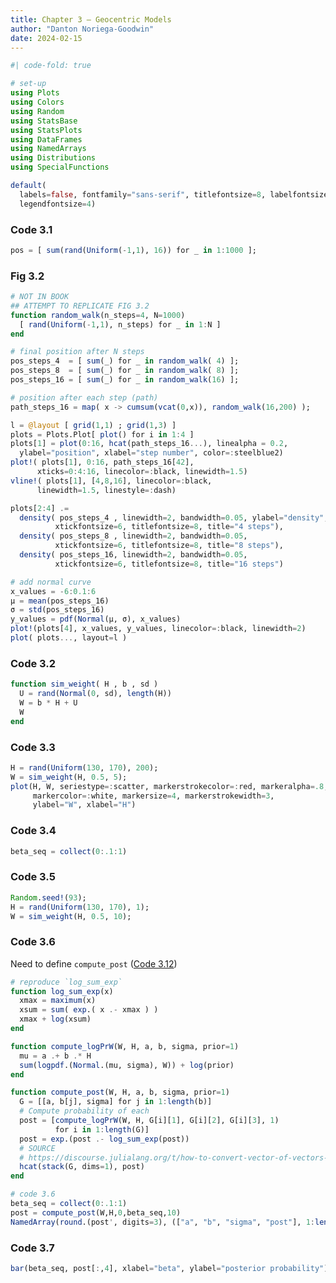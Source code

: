 ```yaml
---
title: Chapter 3 – Geocentric Models
author: "Danton Noriega-Goodwin"
date: 2024-02-15
---
```


```julia
#| code-fold: true

# set-up
using Plots
using Colors
using Random
using StatsBase
using StatsPlots
using DataFrames
using NamedArrays
using Distributions
using SpecialFunctions

default(
  labels=false, fontfamily="sans-serif", titlefontsize=8, labelfontsize=6,
  legendfontsize=4)
```


### Code 3.1

```julia
pos = [ sum(rand(Uniform(-1,1), 16)) for _ in 1:1000 ];
```

### Fig 3.2
```julia
# NOT IN BOOK
## ATTEMPT TO REPLICATE FIG 3.2
function random_walk(n_steps=4, N=1000)
  [ rand(Uniform(-1,1), n_steps) for _ in 1:N ]
end

# final position after N steps
pos_steps_4  = [ sum(_) for _ in random_walk( 4) ];
pos_steps_8  = [ sum(_) for _ in random_walk( 8) ];
pos_steps_16 = [ sum(_) for _ in random_walk(16) ];

# position after each step (path)
path_steps_16 = map( x -> cumsum(vcat(0,x)), random_walk(16,200) );

l = @layout [ grid(1,1) ; grid(1,3) ]
plots = Plots.Plot[ plot() for i in 1:4 ]
plots[1] = plot(0:16, hcat(path_steps_16...), linealpha = 0.2, 
  ylabel="position", xlabel="step number", color=:steelblue2)
plot!( plots[1], 0:16, path_steps_16[42], 
      xticks=0:4:16, linecolor=:black, linewidth=1.5)
vline!( plots[1], [4,8,16], linecolor=:black, 
      linewidth=1.5, linestyle=:dash)

plots[2:4] .= 
  density( pos_steps_4 , linewidth=2, bandwidth=0.05, ylabel="density",
          xtickfontsize=6, titlefontsize=8, title="4 steps"),
  density( pos_steps_8 , linewidth=2, bandwidth=0.05, 
          xtickfontsize=6, titlefontsize=8, title="8 steps"),
  density( pos_steps_16, linewidth=2, bandwidth=0.05, 
          xtickfontsize=6, titlefontsize=8, title="16 steps")

# add normal curve
x_values = -6:0.1:6
μ = mean(pos_steps_16)
σ = std(pos_steps_16)
y_values = pdf(Normal(μ, σ), x_values)
plot!(plots[4], x_values, y_values, linecolor=:black, linewidth=2)
plot( plots..., layout=l )
```

### Code 3.2

```julia
function sim_weight( H , b , sd )
  U = rand(Normal(0, sd), length(H))
  W = b * H + U
  W
end
```

### Code 3.3

```julia
H = rand(Uniform(130, 170), 200);
W = sim_weight(H, 0.5, 5);
plot(H, W, seriestype=:scatter, markerstrokecolor=:red, markeralpha=.8,
     markercolor=:white, markersize=4, markerstrokewidth=3,
     ylabel="W", xlabel="H")
```

### Code 3.4
```julia
beta_seq = collect(0:.1:1)
```

### Code 3.5

```julia
Random.seed!(93);
H = rand(Uniform(130, 170), 1);
W = sim_weight(H, 0.5, 10);
```

### Code 3.6

Need to define `compute_post` ([Code 3.12](#code-3.12))

```julia
# reproduce `log_sum_exp`
function log_sum_exp(x)
  xmax = maximum(x)
  xsum = sum( exp.( x .- xmax ) )
  xmax + log(xsum)
end

function compute_logPrW(W, H, a, b, sigma, prior=1)
  mu = a .+ b .* H
  sum(logpdf.(Normal.(mu, sigma), W)) + log(prior)
end

function compute_post(W, H, a, b, sigma, prior=1)
  G = [[a, b[j], sigma] for j in 1:length(b)]
  # Compute probability of each
  post = [compute_logPrW(W, H, G[i][1], G[i][2], G[i][3], 1) 
          for i in 1:length(G)]
  post = exp.(post .- log_sum_exp(post))
  # SOURCE
  # https://discourse.julialang.org/t/how-to-convert-vector-of-vectors-to-matrix/72609/27
  hcat(stack(G, dims=1), post)
end
```

```julia
# code 3.6
beta_seq = collect(0:.1:1)
post = compute_post(W,H,0,beta_seq,10)
NamedArray(round.(post', digits=3), (["a", "b", "sigma", "post"], 1:length(beta_seq)), ("vars","elem"))
```

### Code 3.7

```julia
bar(beta_seq, post[:,4], xlabel="beta", ylabel="posterior probability")
```

